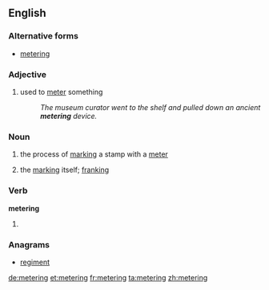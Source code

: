 ==English==

===Alternative forms===
* [[metering]]

===Adjective===
{{en-adj|-}}

# used to [[meter]] something
#: ''The museum curator went to the shelf and pulled down an ancient '''metering''' device.''

===Noun===
{{en-noun}}
# {{context|chiefly|US|lang=en}} the process of [[mark]]ing a stamp with a [[meter]]
# {{context|chiefly|US|lang=en}} the [[mark]]ing itself; [[franking]]

===Verb===
'''metering'''

# {{present participle of|meter|lang=en}}

===Anagrams===
* [[regiment#English|regiment]]

[[de:metering]]
[[et:metering]]
[[fr:metering]]
[[ta:metering]]
[[zh:metering]]